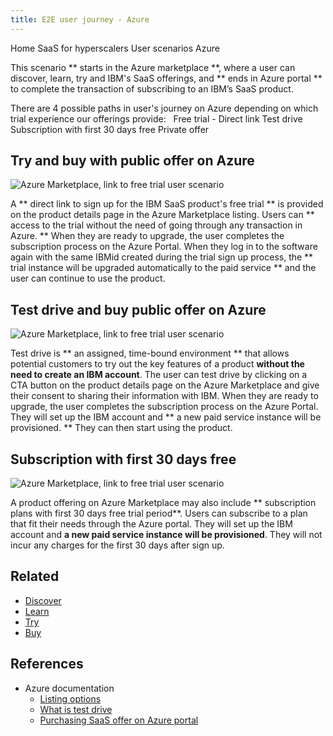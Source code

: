 ```yaml
---
title: E2E user journey - Azure
---
```



<Breadcrumb>
      <BreadcrumbItem href="../../">
    Home
  </BreadcrumbItem>

   <BreadcrumbItem href="https://pages.github.ibm.com/CDAI-design/cpp-foundation-microsite/saas-for-hyperscalers/overview">
   SaaS for hyperscalers
  </BreadcrumbItem>

 <BreadcrumbItem href="https://pages.github.ibm.com/CDAI-design/cpp-foundation-microsite/saas-for-hyperscalers/user-scenarios">
    User scenarios
  </BreadcrumbItem>

  <BreadcrumbItem isCurrentPage href="https://pages.github.ibm.com/CDAI-design/cpp-foundation-microsite/saas-for-hyperscalers/user-scenarios/transact-upgrade-azure">
   Azure
  </BreadcrumbItem>
</Breadcrumb>


<PageDescription>

This scenario ** starts in the Azure marketplace **, where a user can discover, learn, try and IBM's SaaS offerings, and ** ends in Azure portal ** to complete the transaction of subscribing to an IBM’s SaaS product.

</PageDescription>

There are 4 possible paths in user's journey on Azure depending on which trial experience our offerings provide:  
<AnchorLinks>
    <AnchorLink>Free trial - Direct link</AnchorLink>
    <AnchorLink>Test drive</AnchorLink>
    <AnchorLink>Subscription with first 30 days free</AnchorLink>
    <AnchorLink>Private offer</AnchorLink>
</AnchorLinks>

## Try and buy with public offer on Azure

<Row>
  <Column colMd={8} colLg={10}>

![Azure Marketplace, link to free trial user scenario](/images/E2EFlow-trial.png)

  </Column>
</Row>

A ** direct link to sign up for the IBM SaaS product's free trial ** is provided on the product details page in the Azure Marketplace listing. Users can ** access to the trial without the need of going through any transaction in Azure. ** When they are ready to upgrade, the user completes the subscription process on the Azure Portal. When they log in to the software again with the same IBMid created during the trial sign up process, the ** trial instance will be upgraded automatically to the paid service ** and the user can continue to use the product.

<CardGroup>
  <MiniCard 
    title="Click through prototype" 
    href="https://www.figma.com/proto/SlZ7TK2mTzNLIHZB2dGXRF/MCSP-Onboarding-Design-Guide?page-id=94%3A347063&node-id=208-354533&viewport=216%2C709%2C0.03&scaling=scale-down&starting-point-node-id=208%3A354533&show-proto-sidebar=1"
    actionIcon="launch">
  </MiniCard>
  <MiniCard 
    title="Figma design template" 
    href="https://www.figma.com/file/SlZ7TK2mTzNLIHZB2dGXRF/MCSP-Onboarding-Design-Guide?node-id=208%3A354533&t=HclJNZcaoXiK9HbK-1"
    actionIcon="launch">
  </MiniCard>
</CardGroup>

## Test drive and buy public offer on Azure

<Row>
  <Column colMd={8} colLg={10}>

![Azure Marketplace, link to free trial user scenario](/images/E2EFlow-testdrive.png)

  </Column>
</Row>

Test drive is ** an assigned, time-bound environment ** that allows potential customers to try out the key features of a product **without the need to create an IBM account**. The user can test drive by clicking on a CTA button on the product details page on the Azure Marketplace and give their consent to sharing their information with IBM. When they are ready to upgrade, the user completes the subscription process on the Azure Portal. They will set up the IBM account and ** a new paid service instance will be provisioned. ** They can then start using the product.

<CardGroup>
  <MiniCard 
    title="Click through prototype" 
    href="https://www.figma.com/proto/SlZ7TK2mTzNLIHZB2dGXRF/MCSP-Onboarding-Design-Guide?page-id=94%3A347063&node-id=2204-469334&viewport=216%2C709%2C0.03&scaling=scale-down&starting-point-node-id=2204%3A469334&show-proto-sidebar=1"
    actionIcon="launch">
  </MiniCard>
  <MiniCard 
    title="Figma design template" 
    href="https://www.figma.com/file/SlZ7TK2mTzNLIHZB2dGXRF/MCSP-Onboarding-Design-Guide?node-id=2204%3A469334&t=HclJNZcaoXiK9HbK-1"
    actionIcon="launch">
  </MiniCard>
</CardGroup>

## Subscription with first 30 days free

<Row>
  <Column colMd={8} colLg={10}>

![Azure Marketplace, link to free trial user scenario](/images/E2EFlow-30daysfree.png)

 </Column>
</Row>

A product offering on Azure Marketplace may also include ** subscription plans with first 30 days free trial period**. Users can subscribe to a plan that fit their needs through the Azure portal. They will set up the IBM account and **a new paid service instance will be provisioned**. They will not incur any charges for the first 30 days after sign up. 

<CardGroup>
  <MiniCard 
    title="Click through prototype" 
    href="https://www.figma.com/proto/SlZ7TK2mTzNLIHZB2dGXRF/MCSP-Onboarding-Design-Guide?page-id=94%3A347063&node-id=2267-524626&viewport=216%2C709%2C0.03&scaling=scale-down&starting-point-node-id=2267%3A524626&show-proto-sidebar=1"
    actionIcon="launch">
  </MiniCard>
  <MiniCard 
    title="Figma design template" 
    href="https://www.figma.com/file/SlZ7TK2mTzNLIHZB2dGXRF/MCSP-Onboarding-Design-Guide?node-id=2267%3A524626&t=HclJNZcaoXiK9HbK-1"
    actionIcon="launch">
  </MiniCard>
</CardGroup>

## Related
- [Discover](https://pages.github.ibm.com/CDAI-design/cpp-foundation-microsite/saas-for-hyperscalers/discover)
- [Learn](https://pages.github.ibm.com/CDAI-design/cpp-foundation-microsite/saas-for-hyperscalers/learn)
- [Try](https://pages.github.ibm.com/CDAI-design/cpp-foundation-microsite/saas-for-hyperscalers/try)
- [Buy](https://pages.github.ibm.com/CDAI-design/cpp-foundation-microsite/saas-for-hyperscalers/buy)


## References
- Azure documentation
  - <a target="_blank" href="https://docs.microsoft.com/en-us/azure/marketplace/determine-your-listing-type">Listing options</a>
  - <a target="_blank" href="https://docs.microsoft.com/en-us/azure/marketplace/what-is-test-drive">What is test drive</a>
  - <a target="_blank" href="https://docs.microsoft.com/en-us/marketplace/purchase-saas-offer-in-azure-portal">Purchasing SaaS offer on Azure portal</a>